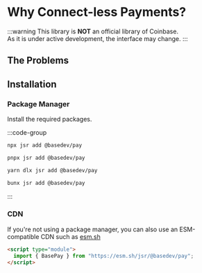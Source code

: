 # Why Connect-less Payments?

:::warning
This library is **NOT** an official library of Coinbase.  
As it is under active development, the interface may change.
:::

## The Problems

## Installation

### Package Manager

Install the required packages.

:::code-group

```bash [npm]
npx jsr add @basedev/pay
```

```bash [pnpm]
pnpx jsr add @basedev/pay
```

```bash [yarn]
yarn dlx jsr add @basedev/pay
```

```bash [bun]
bunx jsr add @basedev/pay
```

:::

### CDN

If you're not using a package manager, you can also use an ESM-compatible CDN such as [esm.sh](https://esm.sh)

```html
<script type="module">
  import { BasePay } from "https://esm.sh/jsr/@basedev/pay";
</script>
```
